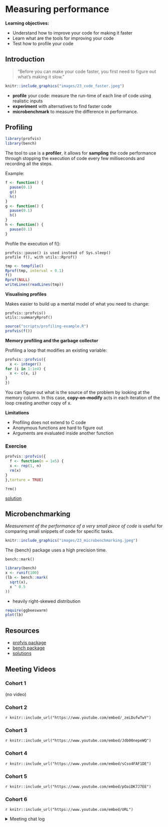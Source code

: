 # Measuring performance

**Learning objectives:**

- Understand how to improve your code for making it faster
- Learn what are the tools for improving your code
- Test how to profile your code


## Introduction

> "Before you can make your code faster, you first need to figure out what’s making it slow."


```r
knitr::include_graphics("images/23_code_faster.jpeg")
```


- **profile** your code: measure the run-time of each line of code using realistic inputs
- **experiment** with alternatives to find faster code
- **microbenchmark** to measure the difference in performance.



## Profiling

```r
library(profvis)
library(bench)
```


The tool to use is a **profiler**, it allows for **sampling** the code performance through stopping the execution of code every few milliseconds and recording all the steps.

Example:

```r
f <- function() {
  pause(0.1)
  g()
  h()
}
g <- function() {
  pause(0.1)
  h()
}
h <- function() {
  pause(0.1)
}
```

Profile the execution of f():

    profvis::pause() is used instead of Sys.sleep()
    profile f(), with utils::Rprof()
    
```r
tmp <- tempfile()
Rprof(tmp, interval = 0.1)
f()
Rprof(NULL)
writeLines(readLines(tmp))
```
    
    
**Visualising profiles**

Makes easier to build up a mental model of what you need to change:

    profvis::profvis()
    utils::summaryRprof()

```r
source("scripts/profiling-example.R")
profvis(f())
```

**Memory profiling and the garbage collector**

Profiling a loop that modifies an existing variable:
```r
profvis::profvis({
  x <- integer()
for (i in 1:1e4) {
  x <- c(x, i)
}
})
```

You can figure out what is the source of the problem by looking at the memory column. In this case, **copy-on-modify** acts in each iteration of the loop creating another copy of x.


**Limitations**

- Profiling does not extend to C code
- Anonymous functions are hard to figure out
- Arguments are evaluated inside another function


### Exercise
```r
profvis::profvis({
  f <- function(n = 1e5) {
  x <- rep(1, n)
  rm(x)
}
},torture = TRUE)
```

    ?rm()
    
[solution](https://advanced-r-solutions.rbind.io/measuring-performance.html)    
    
## Microbenchmarking


*Measurement of the performance of a very small piece of code* is useful for comparing small snippets of code for specific tasks.

```r
knitr::include_graphics("images/23_microbenchmarking.jpeg")
```


The {bench} package uses a high precision time.

    bench::mark()
    
    
```r
library(bench)
x <- runif(100)
(lb <- bench::mark(
  sqrt(x),
  x ^ 0.5
))
```
- heavily right-skewed distribution


```r
require(ggbeeswarm)
plot(lb)
```


## Resources

- [profvis package](https://rstudio.github.io/profvis/)
- [bench package](https://cran.r-project.org/web/packages/bench/bench.pdf)
- [solutions](https://advanced-r-solutions.rbind.io/measuring-performance.html)







## Meeting Videos

### Cohort 1

(no video)

### Cohort 2

`r knitr::include_url("https://www.youtube.com/embed/_zeLDufwTwY")`

### Cohort 3

`r knitr::include_url("https://www.youtube.com/embed/Jdb00nepeWQ")`

### Cohort 4

`r knitr::include_url("https://www.youtube.com/embed/sCso4FAF1DE")`

### Cohort 5

`r knitr::include_url("https://www.youtube.com/embed/pOaiDK7J7EE")`

### Cohort 6

`r knitr::include_url("https://www.youtube.com/embed/URL")`

<details>
<summary> Meeting chat log </summary>

```
LOG
```
</details>
